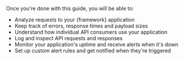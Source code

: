 Once you're done with this guide, you will be able to:

- Analyze requests to your {framework} application
- Keep track of errors, response times and payload sizes
- Understand how individual API consumers use your application
- Log and inspect API requests and responses
- Monitor your application's uptime and receive alerts when it's down
- Set up custom alert rules and get notified when they're triggered
